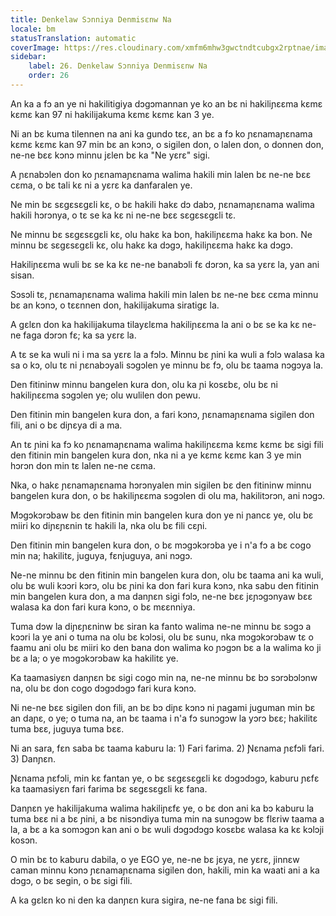 ```yaml
---
title: Denkelaw Sɔnniya Denmisɛnw Na
locale: bm
statusTranslation: automatic
coverImage: https://res.cloudinary.com/xmfm6mhw3gwctndtcubgx2rptnae/image/upload/v1740468922/small_cover_tratado_de_psicologia_revolucionaria_a4c0dca4e0.webp
sidebar:
    label: 26. Denkelaw Sɔnniya Denmisɛnw Na
    order: 26
---
```

An ka a fɔ an ye ni hakilitigiya dɔgɔmannan ye ko an bɛ ni hakiliɲɛɛma kɛmɛ kɛmɛ kan 97 ni hakilijakuma kɛmɛ kɛmɛ kan 3 ye.

Ni an bɛ kuma tilennen na ani ka gundo tɛɛ, an bɛ a fɔ ko ɲɛnamaɲɛnama kɛmɛ kɛmɛ kan 97 min bɛ an kɔnɔ, o sigilen don, o lalen don, o donnen don, ne-ne bɛɛ kɔnɔ minnu jɛlen bɛ ka "Ne yɛrɛ" sigi.

A ɲɛnabɔlen don ko ɲɛnamaɲɛnama walima hakili min lalen bɛ ne-ne bɛɛ cɛma, o bɛ tali kɛ ni a yɛrɛ ka danfaralen ye.

Ne min bɛ sɛgɛsɛgɛli kɛ, o bɛ hakili hakɛ dɔ dabɔ, ɲɛnamaɲɛnama walima hakili hɔrɔnya, o tɛ se ka kɛ ni ne-ne bɛɛ sɛgɛsɛgɛli tɛ.

Ne minnu bɛ sɛgɛsɛgɛli kɛ, olu hakɛ ka bon, hakiliɲɛɛma hakɛ ka bon. Ne minnu bɛ sɛgɛsɛgɛli kɛ, olu hakɛ ka dɔgɔ, hakiliɲɛɛma hakɛ ka dɔgɔ.

Hakiliɲɛɛma wuli bɛ se ka kɛ ne-ne banabɔli fɛ dɔrɔn, ka sa yɛrɛ la, yan ani sisan.

Sɔsɔli tɛ, ɲɛnamaɲɛnama walima hakili min lalen bɛ ne-ne bɛɛ cɛma minnu bɛ an kɔnɔ, o tɛɛnnen don, hakilijakuma siratigɛ la.

A gɛlɛn don ka hakilijakuma tilayɛlɛma hakiliɲɛɛma la ani o bɛ se ka kɛ ne-ne faga dɔrɔn fɛ; ka sa yɛrɛ la.

A tɛ se ka wuli ni i ma sa yɛrɛ la a fɔlɔ. Minnu bɛ ɲini ka wuli a fɔlɔ walasa ka sa o kɔ, olu tɛ ni ɲɛnabɔyali sɔgɔlen ye minnu bɛ fɔ, olu bɛ taama nɔgɔya la.

Den fitininw minnu bangelen kura don, olu ka ɲi kosɛbɛ, olu bɛ ni hakiliɲɛɛma sɔgɔlen ye; olu wulilen don pewu.

Den fitinin min bangelen kura don, a fari kɔnɔ, ɲɛnamaɲɛnama sigilen don fili, ani o bɛ diɲɛya di a ma.

An tɛ ɲini ka fɔ ko ɲɛnamaɲɛnama walima hakiliɲɛɛma kɛmɛ kɛmɛ bɛ sigi fili den fitinin min bangelen kura don, nka ni a ye kɛmɛ kɛmɛ kan 3 ye min hɔrɔn don min tɛ lalen ne-ne cɛma.

Nka, o hakɛ ɲɛnamaɲɛnama hɔrɔnyalen min sigilen bɛ den fitininw minnu bangelen kura don, o bɛ hakiliɲɛɛma sɔgɔlen di olu ma, hakilitɔrɔn, ani nɔgɔ.

Mɔgɔkɔrɔbaw bɛ den fitinin min bangelen kura don ye ni ɲancɛ ye, olu bɛ miiri ko diɲɛɲɛnin tɛ hakili la, nka olu bɛ fili cɛɲi.

Den fitinin min bangelen kura don, o bɛ mɔgɔkɔrɔba ye i n'a fɔ a bɛ cogo min na; hakilitɛ, juguya, fɛnjuguya, ani nɔgɔ.

Ne-ne minnu bɛ den fitinin min bangelen kura don, olu bɛ taama ani ka wuli, olu bɛ wuli kɔɔri kɔrɔ, olu bɛ ɲini ka don fari kura kɔnɔ, nka sabu den fitinin min bangelen kura don, a ma danɲɛn sigi fɔlɔ, ne-ne bɛɛ jɛɲɔgɔnyaw bɛɛ walasa ka don fari kura kɔnɔ, o bɛ mɛɛnniya.

Tuma dɔw la diɲɛɲɛninw bɛ siran ka fanto walima ne-ne minnu bɛ sɔgɔ a kɔɔri la ye ani o tuma na olu bɛ kɔlɔsi, olu bɛ sunu, nka mɔgɔkɔrɔbaw tɛ o faamu ani olu bɛ miiri ko den bana don walima ko ɲɔgɔn bɛ a la walima ko ji bɛ a la; o ye mɔgɔkɔrɔbaw ka hakilitɛ ye.

Ka taamasiyɛn danɲɛn bɛ sigi cogo min na, ne-ne minnu bɛ bɔ sɔrɔbɔlɔnw na, olu bɛ don cogo dɔgɔdɔgɔ fari kura kɔnɔ.

Ni ne-ne bɛɛ sigilen don fili, an bɛ bɔ diɲɛ kɔnɔ ni ɲagami juguman min bɛ an daɲɛ, o ye; o tuma na, an bɛ taama i n'a fɔ sunɔgɔw la yɔrɔ bɛɛ; hakilitɛ tuma bɛɛ, juguya tuma bɛɛ.

Ni an sara, fɛn saba bɛ taama kaburu la: 1) Fari farima. 2) Ɲɛnama ɲɛfɔli fari. 3) Danɲɛn.

Ɲɛnama ɲɛfɔli, min kɛ fantan ye, o bɛ sɛgɛsɛgɛli kɛ dɔgɔdɔgɔ, kaburu ɲɛfɛ ka taamasiyɛn fari farima bɛ sɛgɛsɛgɛli kɛ fana.

Danɲɛn ye hakilijakuma walima hakiliɲɛfɛ ye, o bɛ don ani ka bɔ kaburu la tuma bɛɛ ni a bɛ ɲini, a bɛ nisɔndiya tuma min na sunɔgɔw bɛ flɛriw taama a la, a bɛ a ka somɔgɔn kan ani o bɛ wuli dɔgɔdɔgɔ kosɛbɛ walasa ka kɛ kɔlɔji kosɔn.

O min bɛ to kaburu dabila, o ye EGO ye, ne-ne bɛ jɛya, ne yɛrɛ, jinnɛw caman minnu kɔnɔ ɲɛnamaɲɛnama sigilen don, hakili, min ka waati ani a ka dɔgɔ, o bɛ segin, o bɛ sigi fili.

A ka gɛlɛn ko ni den ka danɲɛn kura sigira, ne-ne fana bɛ sigi fili.

